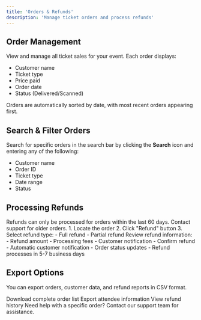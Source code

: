 ```yaml
---
title: 'Orders & Refunds'
description: 'Manage ticket orders and process refunds'
---
```


## Order Management

View and manage all ticket sales for your event. Each order displays:
- Customer name
- Ticket type
- Price paid
- Order date
- Status (Delivered/Scanned)

<Note>
  Orders are automatically sorted by date, with most recent orders appearing first.
</Note>

## Search & Filter Orders 

Search for specific orders in the search bar by clicking the **Search** icon and entering any of the following:   
- Customer name
- Order ID
- Ticket type
- Date range
- Status


## Processing Refunds

<Warning>
  Refunds can only be processed for orders within the last 60 days. Contact support for older orders.
</Warning>

<Steps>
  <Step title="Initiate Refund">
    1. Locate the order
    2. Click "Refund" button
    3. Select refund type:
       - Full refund
       - Partial refund
  </Step>
  
  <Step title="Confirm Details">
    Review refund information:
    - Refund amount
    - Processing fees
    - Customer notification
  </Step>
  
  <Step title="Complete Refund">
    - Confirm refund
    - Automatic customer notification
    - Order status updates
    - Refund processes in 5-7 business days
  </Step>
</Steps>

## Export Options
You can export orders, customer data, and refund reports in CSV format. 

<CardGroup cols={3}>
  <Card title="Order List" icon="file-csv">
    Download complete order list
  </Card>
  <Card title="Customer Data" icon="users">
    Export attendee information
  </Card>
  <Card title="Refund Report" icon="receipt">
    View refund history
  </Card>
</CardGroup>

<Note>
  Need help with a specific order? Contact our support team for assistance.
</Note>
